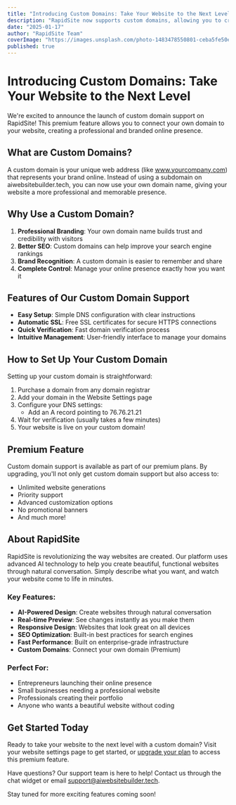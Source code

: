 ```yaml
---
title: "Introducing Custom Domains: Take Your Website to the Next Level"
description: "RapidSite now supports custom domains, allowing you to create a professional branded presence for your website."
date: "2025-01-17"
author: "RapidSite Team"
coverImage: "https://images.unsplash.com/photo-1483478550801-ceba5fe50e8e?ixlib=rb-1.2.1&auto=format&fit=crop&w=1350&q=80"
published: true
---
```


# Introducing Custom Domains: Take Your Website to the Next Level

We're excited to announce the launch of custom domain support on RapidSite! This premium feature allows you to connect your own domain to your website, creating a professional and branded online presence.

## What are Custom Domains?

A custom domain is your unique web address (like www.yourcompany.com) that represents your brand online. Instead of using a subdomain on aiwebsitebuilder.tech, you can now use your own domain name, giving your website a more professional and memorable presence.

## Why Use a Custom Domain?

1. **Professional Branding**: Your own domain name builds trust and credibility with visitors
2. **Better SEO**: Custom domains can help improve your search engine rankings
3. **Brand Recognition**: A custom domain is easier to remember and share
4. **Complete Control**: Manage your online presence exactly how you want it

## Features of Our Custom Domain Support

- **Easy Setup**: Simple DNS configuration with clear instructions
- **Automatic SSL**: Free SSL certificates for secure HTTPS connections
- **Quick Verification**: Fast domain verification process
- **Intuitive Management**: User-friendly interface to manage your domains

## How to Set Up Your Custom Domain

Setting up your custom domain is straightforward:

1. Purchase a domain from any domain registrar
2. Add your domain in the Website Settings page
3. Configure your DNS settings:
   - Add an A record pointing to 76.76.21.21
4. Wait for verification (usually takes a few minutes)
5. Your website is live on your custom domain!

## Premium Feature

Custom domain support is available as part of our premium plans. By upgrading, you'll not only get custom domain support but also access to:

- Unlimited website generations
- Priority support
- Advanced customization options
- No promotional banners
- And much more!

## About RapidSite

RapidSite is revolutionizing the way websites are created. Our platform uses advanced AI technology to help you create beautiful, functional websites through natural conversation. Simply describe what you want, and watch your website come to life in minutes.

### Key Features:

- **AI-Powered Design**: Create websites through natural conversation
- **Real-time Preview**: See changes instantly as you make them
- **Responsive Design**: Websites that look great on all devices
- **SEO Optimization**: Built-in best practices for search engines
- **Fast Performance**: Built on enterprise-grade infrastructure
- **Custom Domains**: Connect your own domain (Premium)

### Perfect For:

- Entrepreneurs launching their online presence
- Small businesses needing a professional website
- Professionals creating their portfolio
- Anyone who wants a beautiful website without coding

## Get Started Today

Ready to take your website to the next level with a custom domain? Visit your website settings page to get started, or [upgrade your plan](/pricing) to access this premium feature.

Have questions? Our support team is here to help! Contact us through the chat widget or email support@aiwebsitebuilder.tech.

Stay tuned for more exciting features coming soon!
